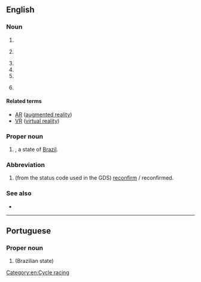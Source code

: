 {{also|rr|R-R|R&R|R.R.}}
==English==

===Noun===
{{en-noun|~}}

# {{initialism of|en|railroad}}
# {{lb|en|cycling}} {{initialism of|en|road race}}
# {{initialism of|en|Rolls-Royce}}
# {{initialism of|en|reverse racism}}
# {{initialism of|en|real reality}}
# {{lb|en|statistics|epidemiology}} {{initialism of|en|relative risk}}

====Related terms====
{{sense|real reality}}
* [[AR]] ([[augmented reality]])
* [[VR]] ([[virtual reality]])

===Proper noun===
{{en-proper noun}}

# {{abbreviation of|en|Roraima|nodot=1}}, a state of [[Brazil]].

===Abbreviation===
{{rfc-header|lang=en|Abbreviation}}
{{en-abbr}}

# {{lb|en|aviation|travel|dated}} (from the status code used in the GDS) [[reconfirm]] / reconfirmed.

===See also===
* {{l|en|R and R}}

[[Category:en:Cycle racing]]

----

==Portuguese==

===Proper noun===
{{pt-proper noun}}

# {{abbreviation of|pt|Roraima|nodot=1}} (Brazilian state)